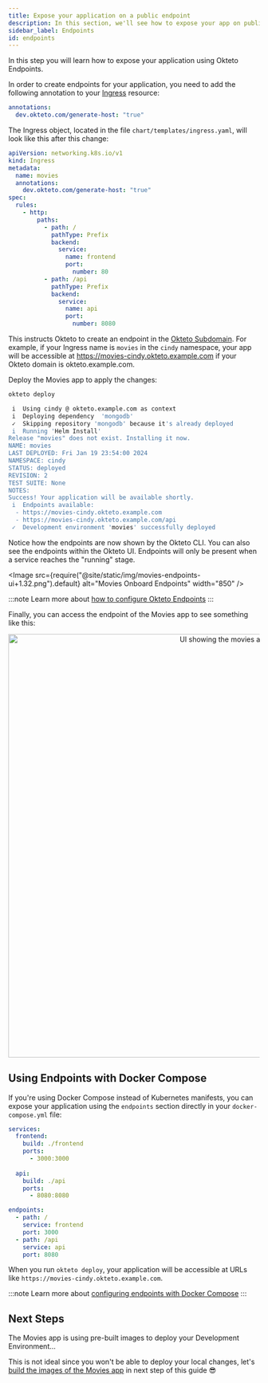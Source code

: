 ```yaml
---
title: Expose your application on a public endpoint
description: In this section, we'll see how to expose your app on public endpoints
sidebar_label: Endpoints
id: endpoints
---
```



In this step you will learn how to expose your application using Okteto Endpoints.

In order to create endpoints for your application, you need to add the following annotation to your [Ingress](https://github.com/okteto/getting-started/blob/main/chart/templates/ingress.yaml) resource:

```yaml title="ingress.yaml"
annotations:
  dev.okteto.com/generate-host: "true"
```

The Ingress object, located in the file `chart/templates/ingress.yaml`, will look like this after this change:

```yaml title="ingress.yaml"
apiVersion: networking.k8s.io/v1
kind: Ingress
metadata:
  name: movies
  annotations:
    dev.okteto.com/generate-host: "true"
spec:
  rules:
    - http:
        paths:
          - path: /
            pathType: Prefix
            backend:
              service:
                name: frontend
                port:
                  number: 80
          - path: /api
            pathType: Prefix
            backend:
              service:
                name: api
                port:
                  number: 8080
```

This instructs Okteto to create an endpoint in the [Okteto Subdomain](self-hosted/helm-configuration.mdx#subdomain).
For example, if your Ingress name is `movies` in the `cindy` namespace, your app will be accessible at https://movies-cindy.okteto.example.com if your Okteto domain is okteto.example.com.

Deploy the Movies app to apply the changes:

```bash
okteto deploy
```

```bash
 i  Using cindy @ okteto.example.com as context
 i  Deploying dependency  'mongodb'
 ✓  Skipping repository 'mongodb' because it's already deployed 
 i  Running 'Helm Install'
Release "movies" does not exist. Installing it now.
NAME: movies
LAST DEPLOYED: Fri Jan 19 23:54:00 2024
NAMESPACE: cindy
STATUS: deployed
REVISION: 2
TEST SUITE: None
NOTES:
Success! Your application will be available shortly.
 i  Endpoints available:
  - https://movies-cindy.okteto.example.com
  - https://movies-cindy.okteto.example.com/api
 ✓  Development environment 'movies' successfully deployed
```

Notice how the endpoints are now shown by the Okteto CLI. You can also see the endpoints within the Okteto UI. Endpoints will only be present when a service reaches the "running" stage.

<Image
  src={require("@site/static/img/movies-endpoints-ui+1.32.png").default}
  alt="Movies Onboard Endpoints"
  width="850"
/>

:::note
Learn more about [how to configure Okteto Endpoints](core/endpoints/automatic-ssl.mdx)
:::

Finally, you can access the endpoint of the Movies app to see something like this:

<p align="center">
  <Image
    src={require("@site/static/img/next-ui-movies.png").default}
    alt="UI showing the movies app"
    width="850"
  />
</p>

## Using Endpoints with Docker Compose

If you're using Docker Compose instead of Kubernetes manifests, you can expose your application using the `endpoints` section directly in your `docker-compose.yml` file:

```yaml title="docker-compose.yml"
services:
  frontend:
    build: ./frontend
    ports:
      - 3000:3000
  
  api:
    build: ./api
    ports:
      - 8080:8080

endpoints:
  - path: /
    service: frontend
    port: 3000
  - path: /api
    service: api
    port: 8080
```

When you run `okteto deploy`, your application will be accessible at URLs like `https://movies-cindy.okteto.example.com`.

:::note
Learn more about [configuring endpoints with Docker Compose](reference/docker-compose.mdx#endpoints-object-optional)
:::

## Next Steps

The Movies app is using pre-built images to deploy your Development Environment...

This is not ideal since you won't be able to deploy your local changes, let's [build the images of the Movies app](build.mdx) in next step of this guide 😎
